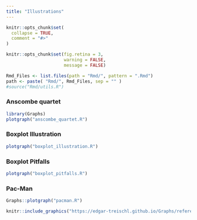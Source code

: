 ```yaml
---
title: "Illustrations"
---
```


```r
knitr::opts_chunk$set(
  collapse = TRUE,
  comment = "#>"
)

knitr::opts_chunk$set(fig.retina = 3, 
                      warning = FALSE, 
                      message = FALSE)

Rmd_Files <- list.files(path = "Rmd/", pattern = ".Rmd")
path <- paste( "Rmd/", Rmd_Files, sep = "" )
#source("Rmd/utils.R")

```
### Anscombe quartet

```r
library(Graphs)
plotgraph("anscombe_quartet.R")
```

### Boxplot Illustration

```r
plotgraph("boxplot_illustration.R")
```

### Boxplot Pitfalls

```r
plotgraph("boxplot_pitfalls.R")
```

### Pac-Man

```r
Graphs::plotgraph("pacman.R")
```

```r
knitr::include_graphics("https://edgar-treischl.github.io/Graphs/reference/figures/README-example-1.png")
```






